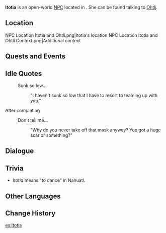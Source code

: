 {{Meta
<!-- Remove this template after adding the missing info -->
|missing_NPC_profile  = yes
}}
{{Character Infobox
|type             = Open-World NPC
|image            = NPC Itotia.png
|realname         = <!-- Optional, if different from in-game name -->
|deceased         = <!-- Past (for deceased prior to events of the game) or free response -->
|region           = Natlan
|location         = Natlan
|affiliation      = Flower-Feather Clan
|title            = Saurian Rider

|ancestry         = <!-- Clan/family -->
|father           = 
|mother           = 
|spouse           = 
|sibling          = 
|child            = 
|relative         = 

|voiceEN          = 
|voiceCN          = 
|voiceJP          = 
|voiceKR          = 
|dialoguereward   = 
}}
'''Itotia''' is an open-world [[NPC]] located in {{Location|"Flower-Feather Clan"}}. She can be found talking to [[Ohtli]].
<!-- Following a certain dialogue branch for the first time gives the player AMOUNT_AS_WORD [[Item]]. -->

==Location==
<gallery>
NPC Location Itotia and Ohtli.png|Itotia's location
NPC Location Itotia and Ohtli Context.png|Additional context
</gallery>
<!--
==Profile==
Detailed story/lore information goes here.
''(To be added.)''

===Appearance===
Keep appearance section short and concise. Limit to 2 paragraphs with 3-4 sentences each.
''(To be added.)''
-->

==Quests and Events==
{{Quests and Events}}

==Idle Quotes==
{{Dialogue Start}}
:{{DIcon|Idle}} Sunk so low...
::{{A|VO Itotia 01.ogg}} "I haven't sunk so low that I have to resort to teaming up with ''you''."
{{Dialogue End}}

;After completing {{cx}}
{{Dialogue Start}}
:{{DIcon|Idle}} Don't tell me...
::{{A|VO Itotia 02.ogg}} "Why do you never take off that mask anyway? You got a huge scar or something?"
{{Dialogue End}}

==Dialogue==
{{Transclude|Ohtli|Dialogue}}

==Trivia==
* ''Itotia'' means "to dance" in Nahuatl.

==Other Languages==
{{Other Languages|default_hidden=1
|en      = Itotia
|zhs     = 伊图提娅
|zhs_rm  = Yītútíyà
|zht     = 伊圖提婭
|zht_rm  = Yītútíyà
|ja      = イトティア
|ja_rm   = Itotia
|ko      = 이토샤
|es      = Itotia
|fr      = Itotia
|ru      = Итотия
|th      = Itotia
|vi      = Itotia
|de      = Itotia
|id      = Itotia
|pt      = Itotia
|tr      = Itotia
|it      = Itotia
}}

==Change History==
{{Change History|5.2}}
<!--
==References==
{{Reflist}}
-->

[[es:Itotia]]